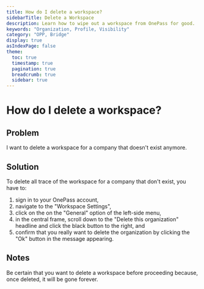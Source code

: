 ```yaml
---
title: How do I delete a workspace?
sidebarTitle: Delete a Workspace
description: Learn how to wipe out a workspace from OnePass for good.
keywords: "Organization, Profile, Visibility"
category: "OPP, Bridge"
display: true
asIndexPage: false
theme: 
  toc: true
  timestamp: true
  pagination: true
  breadcrumb: true
  sidebar: true
---
```


# How do I delete a workspace?

## Problem

I want to delete a workspace for a company that doesn't exist anymore.

## Solution

To delete all trace of the workspace for a company that don't exist, you have to:
1. sign in to your OnePass account,
2. navigate to the "Workspace Settings",
3. click on the on the "General" option of the left-side menu,
4. in the central frame, scroll down to the "Delete this organization" headline and click the black button to the right, and
5. confirm that you really want to delete the organization by clicking the "Ok" button in the message appearing.

## Notes

Be certain that you want to delete a workspace before proceeding because, once deleted, it will be gone forever.
